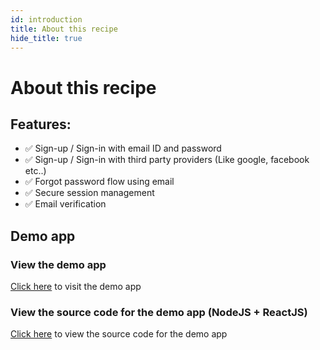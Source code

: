 ```yaml
---
id: introduction
title: About this recipe
hide_title: true
---
```


# About this recipe
## Features:
- ✅ Sign-up / Sign-in with email ID and password
- ✅ Sign-up / Sign-in with third party providers (Like google, facebook etc..)
- ✅ Forgot password flow using email
- ✅ Secure session management
- ✅ Email verification

## Demo app
### View the demo app
[Click here](https://thirdpartyemailpassword.demo.supertokens.io/) to visit the demo app

### View the source code for the demo app (NodeJS + ReactJS)
[Click here](https://github.com/supertokens/supertokens-auth-react/tree/master/examples/with-thirdpartyemailpassword) to view the source code for the demo app

